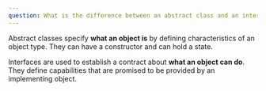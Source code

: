 ```yaml
---
question: What is the difference between an abstract class and an interface?
---
```


Abstract classes specify **what an object is** by defining characteristics of an
object type. They can have a constructor and can hold a state.

Interfaces are used to establish a contract about **what an object can do**.
They define capabilities that are promised to be provided by an implementing
object.
